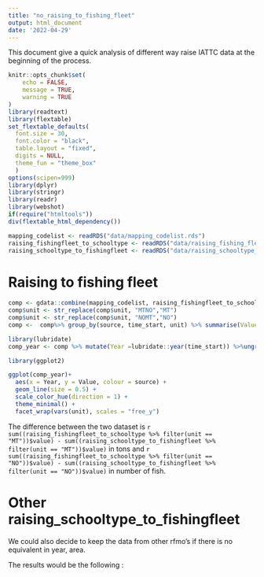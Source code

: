 ```yaml
---
title: "no_raising_to_fishing_fleet"
output: html_document
date: '2022-04-29'
---
```



This document give a quick analysis of different way raise IATTC data at the beginning of the process.

```r
knitr::opts_chunk$set(
	echo = FALSE,
	message = TRUE,
	warning = TRUE
)
library(readtext)
library(flextable)
set_flextable_defaults(
  font.size = 30,
  font.color = "black",
  table.layout = "fixed",
  digits = NULL,
  theme_fun = "theme_box"
  )
options(scipen=999)
library(dplyr)
library(stringr)
library(readr)
library(webshot)
if(require("htmltools"))
div(flextable_html_dependency())
```

```r
mapping_codelist <- readRDS("data/mapping_codelist.rds")
raising_fishingfleet_to_schooltype <- readRDS("data/raising_fishing_fleet_to_schooltype.rds")
raising_schooltype_to_fishingfleet <- readRDS("data/raising_schooltype_to_fishingfleet.rds")
```

# Raising to fishing fleet

```r
comp <- gdata::combine(mapping_codelist, raising_fishingfleet_to_schooltype, raising_schooltype_to_fishingfleet)
comp$unit <- str_replace(comp$unit, "MTNO","MT")
comp$unit <- str_replace(comp$unit, "NOMT","NO")
comp <-  comp%>% group_by(source, time_start, unit) %>% summarise(Value = sum(value)) %>% mutate(time_start = as.Date(time_start)) 
```


```r
library(lubridate)
comp_year <- comp %>% mutate(Year =lubridate::year(time_start)) %>%ungroup() %>%  group_by(Year, unit, source) %>% summarise(Value = sum(Value))
```
```r
library(ggplot2)

ggplot(comp_year)+
  aes(x = Year, y = Value, colour = source) +
  geom_line(size = 0.5) +
  scale_color_hue(direction = 1) +
  theme_minimal() +
  facet_wrap(vars(unit), scales = "free_y")
```



The difference between the two dataset is `r sum((raising_fishingfleet_to_schooltype %>% filter(unit == "MT"))$value) - sum((raising_schooltype_to_fishingfleet %>% filter(unit == "MT"))$value)` in tons and `r sum((raising_fishingfleet_to_schooltype %>% filter(unit == "NO"))$value) - sum((raising_schooltype_to_fishingfleet %>% filter(unit == "NO"))$value)` in number of fish.

# Other raising_schooltype_to_fishingfleet 

We could also decide to keep the data from other rfmo's if there is no equivalent in year, area. 

The results would be the following : 

